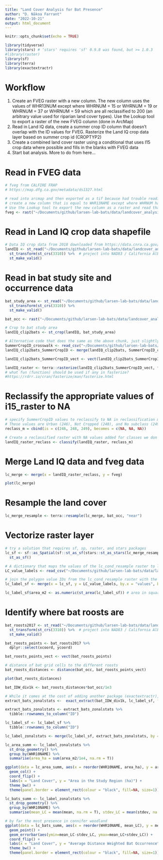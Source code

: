 ```yaml
---
title: "Land Cover Analysis for Bat Presence"
author: "D. Nākoa Farrant"
date: "2022-10-21"
output: html_document
---
```


```r
knitr::opts_chunk$set(echo = TRUE)
```

```r
library(tidyverse)
library(stars) # ʻstarsʻ requires 'sf' 0.9.8 was found, but >= 1.0.3
#library(raster)
library(sf)
library(terra)
library(exactextractr)
```


# Workflow
1) Create an FVEG raster with a new column. The new column uses the values of WHR13NUM except where WHRNUM = 15 or  WHRNUM = 19 or  WHRNUM = 37 or  WHRNUM = 59 which are all reclassified to 200 (an arbitrary value used for riparian land cover types). Use the Lookup tool to export a raster of the new FVEG column (done in ArcMap)
2) Read in Land IQ data, create a summer crop ID column that doesn't overlap with the ID values for FVEG. Rasterize the Land IQ crop data layer based on summer crop id (CROPTYP2)
3) Create a combined land cover raster using a conditional that uses I15 crop data where possible and fills in the blanks with FVEG data
4) Start bat analysis. More to do from here...

# Read in FVEG data
```r
# fveg from CALFIRE FRAP
# https://map.dfg.ca.gov/metadata/ds1327.html

# read into arcmap and then exported as a tif because had trouble reading the geodatabase in R
# create a new column that is equal to WHR13NAME except where WHRNUM has riparian values: 15 (Desert Riparian), 19, 37 (Montane Riparian), 56 (Valley Foothill Riparian)
# Use the Lookup tool to export the new column as a raster and read that in here
fveg <- rast("~/Documents/github/larsen-lab-bats/data/landcover_analysis/fveg/fveg_ReclassVegCode_NAD83.tif")
```

# Read in Land IQ crop data shapefile
```r
# Data IQ crop data from 2018 downloaded from https://data.cnra.ca.gov/dataset/statewide-crop-mapping
landIQ <- st_read("~/Documents/github/larsen-lab-bats/data/landcover_analysis/landIQ_2018/i15_Crop_Mapping_2018.shp") %>% 
  st_transform(st_crs(3310)) %>%  # project into NAD83 / California Albers projection
  st_make_valid()
```

# Read in bat study site and occurrence data
```r
bat_study_area <- st_read("~/Documents/github/larsen-lab-bats/data/landcover_analysis/bats/bats_study_area/bats_study_area.shp") %>% 
  st_transform(st_crs(3310)) %>% 
  st_make_valid()

bat_occ <- rast("~/Documents/github/larsen-lab-bats/data/landcover_analysis/bats/bats2017_NAD83.tif") # Converted to the NAD83 CRS (CRS: 3310) in ArcMap and exported for use here
```

```r
# Crop to bat study area
landIQ_clip2bats <- st_crop(landIQ, bat_study_area)
```

```r
# Alternative code that does the same as the above chunk, just slightly slower and also adds a CropName column
SummerCropID_crosswalk <- read_csv("~/Documents/github/larsen-lab-bats/data/landcover_analysis/CSV_files/SummerCropID.csv")
landIQ_clip2bats_SummerCropID <- merge(landIQ_clip2bats, SummerCropID_crosswalk, by = "CROPTYP2")
```

```r
landIQ_clip2bats_SummerCropID_vect <- vect(landIQ_clip2bats_SummerCropID)
```


```r
landIQ_raster <- terra::rasterize(landIQ_clip2bats_SummerCropID_vect, fveg, field = "SummerCropID") 
# what fun (function) should be used if any in fasterize?
#https://rdrr.io/cran/fasterize/man/fasterize.html
```

# Reclassify the appropriate values of i15_raster to NA
```r
# specify SummerCropID values to reclassify to NA in reclassification matrix
# These values are Urban (246), Not Cropped (248), and No subclass (249) 
reclass_m = cbind(is = c(246, 248, 249), becomes = c(NA, NA, NA))

# Create a reclassified raster with NA values added for classes we don't want
landIQ_raster_reclass <- classify(landIQ_raster, reclass_m)
```

# Merge Land IQ data and fveg data
```r
lc_merge <- merge(x = landIQ_raster_reclass, y = fveg)
```

```r
plot(lc_merge)
```

# Resample the land cover 

```r
lc_merge_resample <- terra::resample(lc_merge, bat_occ, "near")
```

# Vectorize raster layer
```r
# try a solution that requires sf, sp, raster, and stars packages
lc_sf <- sf::as_Spatial(sf::st_as_sf(stars::st_as_stars(lc_merge_resample), as_points = FALSE, merge = T)) %>% 
  st_as_sf()
```

```r
# A dictionary that maps the values of the lc_cond_resample raster to labels
LC_value_labels <- read_csv("~/Documents/github/larsen-lab-bats/data/landcover_analysis/CSV_files/SummerCropID_fvegidcombo.csv")
```

```r
# join the polygon value IDs from the lc_cond_resample raster with the labels
lc_label_sf <- merge(x = lc_sf, y = LC_value_labels, by.x = "values", by.y = "LC_ID")
```

```r
lc_label_sf$area_m2 <- as.numeric(st_area(lc_label_sf)) # area in square meters 
```

# Identify where bat roosts are 
```r
bat_roosts2017 <- st_read("~/Documents/github/larsen-lab-bats/data/landcover_analysis/bats/ca_bat_roosts2017/ca_colonies.shp") %>% 
  st_transform(st_crs(3310)) %>%  # project into NAD83 / California Albers projection
  st_make_valid()
```

```r
bat_roosts_points <- bat_roosts2017 %>% 
  dplyr::select(xcoord, ycoord)

bat_roosts_points_vect <- vect(bat_roosts_points)
```

```r
# distance of bat grid cells to the different roosts 
bat_roosts_distances <- distance(bat_occ, bat_roosts_points_vect) 
```

```r
plot(bat_roosts_distances)
```
```r
bat_IDW_div1k <- bat_roosts_distances*bat_occ/1e3
```


```r
# While it comes at the cost of adding another package (exactextractr), the exact_extract function is built to perform faster and to account for partial overlap of polygons with raster cells
extract_bats_zonalstats <-  exact_extract(bat_IDW_div1k, lc_label_sf, fun = c('mean', 'stdev'))
```


```r
extract_bats_zonalstats <- extract_bats_zonalstats %>%
  tibble::rownames_to_column("ID")
```

```r
lc_label_sf <- lc_label_sf %>% 
  tibble::rownames_to_column("ID")
```

```r
lc_label_zonalstats <- merge(lc_label_sf, extract_bats_zonalstats, by = "ID")
```

```r
lc_area_summ <- lc_label_zonalstats %>% 
  st_drop_geometry() %>% 
  group_by(WHR10NAME) %>% 
  summarise(area_ha = sum(area_m2/1e4, na.rm = T))
```

```r
ggplot(data = lc_area_summ, aes(x = reorder(WHR10NAME, area_ha), y = area_ha)) +
  geom_col() + 
  coord_flip() +
  labs(x = "Land Cover", y = "Area in the Study Region (ha)") +
  theme_bw() +
  theme(panel.border = element_rect(colour = "black", fill=NA, size=1))
```


```r
lc_bats_summ <- lc_label_zonalstats %>% 
  st_drop_geometry() %>% 
  group_by(WHR10NAME) %>% 
  summarise(mean_LC = mean(mean, na.rm = T), stdev_LC = mean(stdev, na.rm = T))
```


```r
# by far the most presence in connifer woodland
ggplot(data = lc_bats_summ, aes(x = reorder(WHR10NAME, mean_LC), y = mean_LC)) + 
  geom_point() +
  geom_errorbar(aes(ymin=mean_LC-stdev_LC, ymax=mean_LC+stdev_LC)) +
  coord_flip() + 
  labs(x = "Land Cover", y = "Average Distance Weighted Bat Occurrence") +
  theme_bw() +
  theme(panel.border = element_rect(colour = "black", fill=NA, size=1))
```